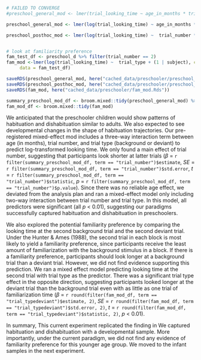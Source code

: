 
```r
# FAILED TO CONVERGE
#preschool_general_mod <- lmer(trial_looking_time ~ age_in_months * trial_number * trial_type + (trial_number * trial_type | subject), control = lmerControl(optimizer = "bobyqa", optCtrl = list(maxfun = 100000)),data = preschool_d)

preschool_general_mod <- lmer(log(trial_looking_time) ~ age_in_months * trial_number * trial_type + (1 | subject), control = lmerControl(optimizer = "bobyqa", optCtrl = list(maxfun = 100000)),data = preschool_d)

preschool_posthoc_mod <- lmer(log(trial_looking_time) ~  trial_number * trial_type + (1 | subject), control = lmerControl(optimizer = "bobyqa", optCtrl = list(maxfun = 100000)),data = preschool_d)


# look at familiarity preference 
fam_test_df <- preschool_d %>% filter(trial_number == 2)
fam_mod <-lmer(log(trial_looking_time) ~  trial_type + (1 | subject), control = lmerControl(optimizer = "bobyqa", optCtrl = list(maxfun = 100000)),
     data = fam_test_df)

saveRDS(preschool_general_mod, here("cached_data/preschooler/preschool_general_mod.Rds"))
saveRDS(preschool_posthoc_mod, here("cached_data/preschooler/preschool_posthoc_mod.Rds"))
saveRDS(fam_mod, here("cached_data/preschooler/fam_mod.Rds"))

```



```r


summary_preschool_mod_df <- broom.mixed::tidy(preschool_general_mod) %>% mutate_if(is.numeric, round, 2)
fam_mod_df <- broom.mixed::tidy(fam_mod)

```


We anticipated that the preschooler children would show patterns of habituation and dishabituation similar to adults. We also expected to see developmental changes in the shape of habituation trajectories. Our pre-registered mixed-effect mod includes a three-way interaction term between age (in months), trial number, and trial type (background or deviant) to predict log-transformed looking time. We only found a main effect of trial number, suggesting that participants look shorter at latter trials ($\beta$ = `r filter(summary_preschool_mod_df, term == "trial_number")$estimate`, *SE* = `r filter(summary_preschool_mod_df, term == "trial_number")$std.error`, *t* = `r filter(summary_preschool_mod_df, term == "trial_number")$statistic`, *p* = `r filter(summary_preschool_mod_df, term == "trial_number")$p.value`). Since there was no reliable age effect, we deviated from the analysis plan and ran a mixed-effect model only including two-way interaction between trial number and trial type. In this model, all predictors were significant (all *p* < 0.01), suggesting our paradigms successfully captured habituation and dishabituation in preschoolers. 

We also explored the potential familiarity preference by comparing the looking time at the second background trial and the second deviant trial. Under the Hunter & Ames (1988), the second trial in each block is most likely to yield a familiarity preference, since participants receive the least amount of familiarization with the background stimulus in a block. If there is a familiarity preference, participants should look longer at a background trial than a deviant trial. However, we did not find evidence supporting this prediction. We ran a mixed effect model predicting looking time at the second trial with trial type as the predictor. There was a significant trial type effect in the opposite direction, suggesting participants looked longer at the deviant trial than the background trial even with as little as one trial of familiarization time ($\beta$ = `r round(filter(fam_mod_df, term == "trial_typedeviant")$estimate, 2)`, *SE* = `r round(filter(fam_mod_df, term == "trial_typedeviant")$std.error, 2)`, *t* = `r round(filter(fam_mod_df, term == "trial_typedeviant")$statistic, 2)`, *p* < 0.01).  

In summary, This current experiment replicated the finding in  We captured habituation and dishabituation with a developmental sample. More importantly, under the current paradigm, we did not find any evidence of familiarity preference for this younger age group. We moved to the infant samples in the next experiment.
